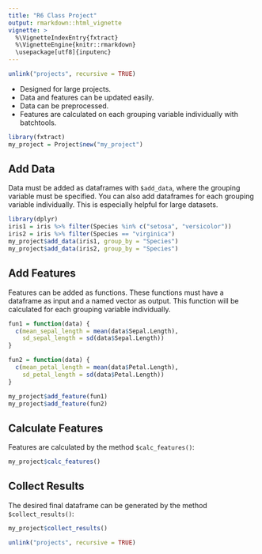 ```yaml
---
title: "R6 Class Project"
output: rmarkdown::html_vignette
vignette: >
  %\VignetteIndexEntry{fxtract}
  %\VignetteEngine{knitr::rmarkdown}
  \usepackage[utf8]{inputenc}
---
```


```r
unlink("projects", recursive = TRUE)
```

- Designed for large projects.
- Data and features can be updated easily.
- Data can be preprocessed.
- Features are calculated on each grouping variable individually with batchtools.

```r
library(fxtract)
my_project = Project$new("my_project")
```

## Add Data
Data must be added as dataframes with `$add_data`, where the grouping variable must be specified.
You can also add dataframes for each grouping variable individually. This is especially helpful for large datasets.
```r
library(dplyr)
iris1 = iris %>% filter(Species %in% c("setosa", "versicolor"))
iris2 = iris %>% filter(Species == "virginica")
my_project$add_data(iris1, group_by = "Species")
my_project$add_data(iris2, group_by = "Species")
```

## Add Features
Features can be added as functions. These functions must have a dataframe as input and a named vector as output.
This function will be calculated for each grouping variable individually.
```r
fun1 = function(data) {
  c(mean_sepal_length = mean(data$Sepal.Length),
    sd_sepal_length = sd(data$Sepal.Length))
}

fun2 = function(data) {
  c(mean_petal_length = mean(data$Petal.Length),
    sd_petal_length = sd(data$Petal.Length))
}
```


```r
my_project$add_feature(fun1)
my_project$add_feature(fun2)
```

## Calculate Features
Features are calculated by the method `$calc_features()`:
```r
my_project$calc_features()
```

## Collect Results
The desired final dataframe can be generated by the method `$collect_results()`:
```r
my_project$collect_results()
```

```r
unlink("projects", recursive = TRUE)
```
